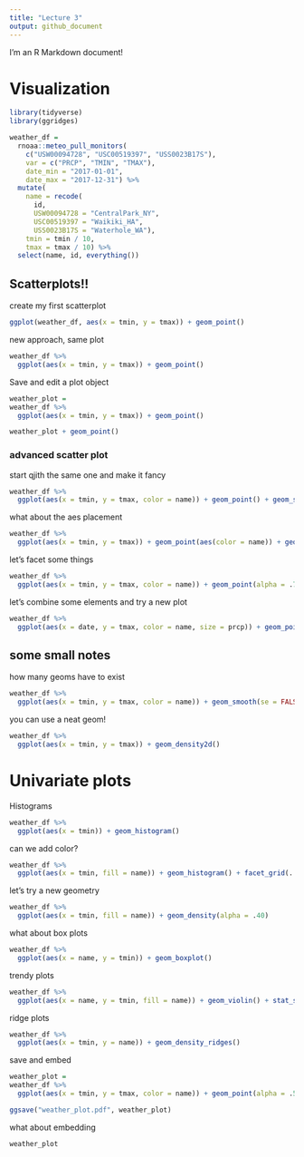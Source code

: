```yaml
---
title: "Lecture 3"
output: github_document
---
```


I'm an R Markdown document! 

# Visualization



```r
library(tidyverse)
library(ggridges)
```

```r
weather_df = 
  rnoaa::meteo_pull_monitors(
    c("USW00094728", "USC00519397", "USS0023B17S"),
    var = c("PRCP", "TMIN", "TMAX"), 
    date_min = "2017-01-01",
    date_max = "2017-12-31") %>%
  mutate(
    name = recode(
      id, 
      USW00094728 = "CentralPark_NY", 
      USC00519397 = "Waikiki_HA",
      USS0023B17S = "Waterhole_WA"),
    tmin = tmin / 10,
    tmax = tmax / 10) %>%
  select(name, id, everything())
```

## Scatterplots!!

create my first scatterplot
```r
ggplot(weather_df, aes(x = tmin, y = tmax)) + geom_point()
```

new approach, same plot 

```r
weather_df %>% 
  ggplot(aes(x = tmin, y = tmax)) + geom_point()
```

Save and edit a plot object

```r
weather_plot = 
weather_df %>% 
  ggplot(aes(x = tmin, y = tmax)) + geom_point()

weather_plot + geom_point()
```

### advanced scatter plot

start qjith the same one and make it fancy
```r
weather_df %>% 
  ggplot(aes(x = tmin, y = tmax, color = name)) + geom_point() + geom_smooth(se = FALSE)
```

what about the aes placement 

```r

weather_df %>% 
  ggplot(aes(x = tmin, y = tmax)) + geom_point(aes(color = name)) + geom_smooth()
```

let's facet some things

```r
weather_df %>% 
  ggplot(aes(x = tmin, y = tmax, color = name)) + geom_point(alpha = .7) + geom_smooth(se = FALSE, size = 2) + facet_grid(. ~ name)
```

let's combine some elements and try a new plot

```r
weather_df %>% 
  ggplot(aes(x = date, y = tmax, color = name, size = prcp)) + geom_point(alpha = .5) + geom_smooth(se = FALSE) + facet_grid(. ~ name)
```

## some small notes

how many geoms have to exist
```r
weather_df %>% 
  ggplot(aes(x = tmin, y = tmax, color = name)) + geom_smooth(se = FALSE)
```

you can use a neat geom!
```r
weather_df %>% 
  ggplot(aes(x = tmin, y = tmax)) + geom_density2d()
```

# Univariate plots

Histograms

```r
weather_df %>% 
  ggplot(aes(x = tmin)) + geom_histogram()
```

can we add color?

```r
weather_df %>% 
  ggplot(aes(x = tmin, fill = name)) + geom_histogram() + facet_grid(. ~ name)
```

let's try a new geometry

```r
weather_df %>% 
  ggplot(aes(x = tmin, fill = name)) + geom_density(alpha = .40)
```

what about box plots 
```r
weather_df %>% 
  ggplot(aes(x = name, y = tmin)) + geom_boxplot()
```

trendy plots

```r
weather_df %>% 
  ggplot(aes(x = name, y = tmin, fill = name)) + geom_violin() + stat_summary(fun = median)
```

ridge plots

```r
weather_df %>% 
  ggplot(aes(x = tmin, y = name)) + geom_density_ridges()
```


save and embed

```r
weather_plot =
weather_df %>% 
  ggplot(aes(x = tmin, y = tmax, color = name)) + geom_point(alpha = .5)

ggsave("weather_plot.pdf", weather_plot)
```

what about embedding

```r
weather_plot
```


